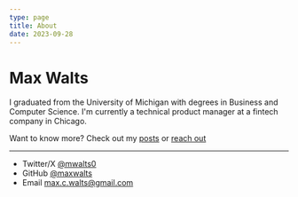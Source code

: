 ```yaml
---
type: page
title: About
date: 2023-09-28
---
```


# Max Walts

I graduated from the University of Michigan with degrees in Business and Computer Science. I'm currently a technical product manager at a fintech company in Chicago.

Want to know more? Check out my [posts](https://mwalts.com/posts) or [reach out](mailto:max.c.walts@gmail.com)

---

- Twitter/X [@mwalts0](https://x.com/mwalts0)
- GitHub [@maxwalts](https://github.com/maxwalts)
- Email max.c.walts@gmail.com
